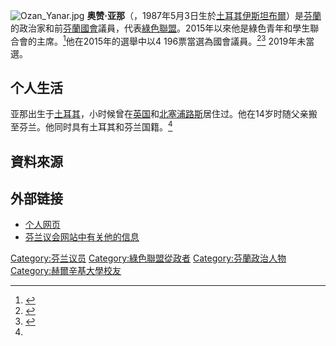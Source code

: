 {{expand|time=2015-06-19T04:04:08+00:00}}
[[File:Ozan_Yanar.jpg|thumb]]
'''奥赞·亚那'''（{{lang-tr|Ozan Yanar}}，1987年5月3日生於[[土耳其|土耳其]][[伊斯坦布爾|伊斯坦布爾]]）是[[芬蘭|芬蘭]]的政治家和前[[芬蘭國會|芬蘭國會]]議員，代表[[綠色聯盟|綠色聯盟]]。2015年以來他是綠色青年和學生聯合會的主席。<ref>{{cite web |url= http://www.vaalikone.fi/eduskunta2015/tulos/0-01/ehdokas/89 |title= Vihreiden nuoret valitsivat puheenjohtajat |publisher= Yle |date= 2014-11-29 |accessdate= 2015-04-22 |archive-date= 2015-06-19 |archive-url= https://web.archive.org/web/20150619001013/http://www.vaalikone.fi/eduskunta2015/tulos/0-01/ehdokas/89 |dead-url= yes }}</ref>他在2015年的選舉中以4 196票當選為國會議員。<ref>{{cite web |url=http://tulospalvelu.vaalit.fi/E-2015/fi/val01.html |title=Valitut ehdokkaat Helsingin vaalipiiri |publisher=芬蘭法務部 |accessdate=2015-04-22 |deadurl=yes |archiveurl=https://web.archive.org/web/20150427143010/http://tulospalvelu.vaalit.fi/E-2015/fi/val01.html |archivedate=2015-04-27 }}</ref><ref>{{Cite web |url=http://finland.fi/Public/default.aspx?contentid=325282&nodeid=41805&culture=zh-CN |title=芬兰外交部新闻司, 芬兰推广委员会: 这就是芬兰: 2015年芬兰议会大选: 芬兰大选结束，组阁仍不明朗 |access-date=2015-06-18 |archive-date=2015-06-18 |archive-url=https://web.archive.org/web/20150618214519/http://finland.fi/Public/default.aspx?contentid=325282&nodeid=41805&culture=zh-CN |dead-url=no }}</ref> 2019年未當選。

== 个人生活 ==
亚那出生于[[土耳其|土耳其]]，小时候曾在[[英国|英国]]和[[北塞浦路斯|北塞浦路斯]]居住过。他在14岁时随父亲搬至芬兰。他同时具有土耳其和芬兰国籍。<ref name="HS_millainen"/>

==資料來源==
{{Reflist|30em||refs=
<ref name="HS_millainen">{{cite web | url = https://www.hs.fi/sunnuntai/art-2000005727333.html | title = ”Millainen ihminen minusta olisi tullut, jos olisin jäänyt Istanbuliin”, pohtii kansanedustaja Ozan Yanar ja äänestää Turkin vaaleissa jälleen presidentti Erdoğania vastaan | author = Nieminen, Tommi | language = fi | publisher = Helsingin Sanomat | date = 2018-06-21 | accessdate = 2018-07-01 | archive-date = 2020-11-09 | archive-url = https://web.archive.org/web/20201109031801/https://www.hs.fi/sunnuntai/art-2000005727333.html | dead-url = no }}</ref>
}}

== 外部链接 ==
* [http://www.ozan.fi/ 个人网页] {{Wayback|url=http://www.ozan.fi/ |date=20201101040246 }} {{fi}} {{sv}} {{en}}
* [https://www.eduskunta.fi/FI/kansanedustajat/Sivut/1332.aspx 芬兰议会网站中有关他的信息]{{Wayback|url=https://www.eduskunta.fi/FI/kansanedustajat/Sivut/1332.aspx |date=20151126011006 }} {{fi}} {{sv}} {{en}}

{{DEFAULTSORT:Yanar, Ozan}}
[[Category:芬兰议员|Category:芬兰议员]]
[[Category:綠色聯盟從政者|Category:綠色聯盟從政者]]
[[Category:芬蘭政治人物|Category:芬蘭政治人物]]
[[Category:赫爾辛基大學校友|Category:赫爾辛基大學校友]]